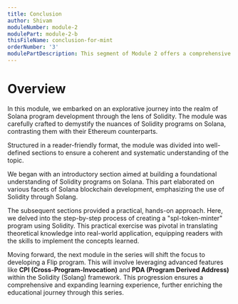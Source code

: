 ```yaml
---
title: Conclusion
author: Shivam
moduleNumber: module-2
modulePart: module-2-b
thisFileName: conclusion-for-mint
orderNumber: '3'
modulePartDescription: This segment of Module 2 offers a comprehensive guide on creating a minting program using Solidity. It encompasses the setup of tests, building, deployment, and testing of the program, complemented by illustrative code.
---
```


# Overview

In this module, we embarked on an explorative journey into the realm of Solana program development through the lens of Solidity. The module was carefully crafted to demystify the nuances of Solidity programs on Solana, contrasting them with their Ethereum counterparts.

Structured in a reader-friendly format, the module was divided into well-defined sections to ensure a coherent and systematic understanding of the topic.

We began with an introductory section aimed at building a foundational understanding of Solidity programs on Solana. This part elaborated on various facets of Solana blockchain development, emphasizing the use of Solidity through Solang.

The subsequent sections provided a practical, hands-on approach. Here, we delved into the step-by-step process of creating a "spl-token-minter" program using Solidity. This practical exercise was pivotal in translating theoretical knowledge into real-world application, equipping readers with the skills to implement the concepts learned.

Moving forward, the next module in the series will shift the focus to developing a Flip program. This will involve leveraging advanced features like **CPI (Cross-Program-Invocation)** and **PDA (Program Derived Address)** within the Solidity (Solang) framework. This progression ensures a comprehensive and expanding learning experience, further enriching the educational journey through this series.
